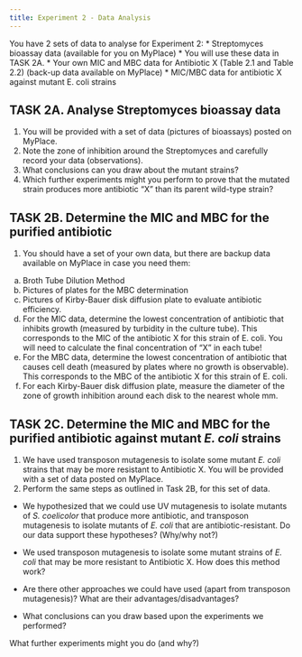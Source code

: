 ```yaml
---
title: Experiment 2 - Data Analysis
---
```


You have 2 sets of data to analyse for Experiment 2:
*	Streptomyces bioassay data (available for you on MyPlace) * You will use these data in TASK 2A.
*	Your own MIC and MBC data for Antibiotic X (Table 2.1 and Table 2.2) (back-up data available on MyPlace)
*	MIC/MBC data for antibiotic X against mutant E. coli strains


## TASK 2A. Analyse Streptomyces bioassay data {#sec-task2A}
1.	You will be provided with a set of data (pictures of bioassays) posted on MyPlace.
2.	Note the zone of inhibition around the Streptomyces and carefully record your data (observations).
3.	What conclusions can you draw about the mutant strains?
4.	Which further experiments might you perform to prove that the mutated strain produces more antibiotic “X” than its parent wild-type strain?

## TASK 2B. Determine the MIC and MBC for the purified antibiotic {#sec-task2B}
1.	You should have a set of your own data, but there are backup data available on MyPlace in case you need them:
a.	Broth Tube Dilution Method 
b.	Pictures of plates for the MBC determination
c.	Pictures of Kirby-Bauer disk diffusion plate to evaluate antibiotic efficiency. 
a.	For the MIC data, determine the lowest concentration of antibiotic that inhibits growth (measured by turbidity in the culture tube). This corresponds to the MIC of the antibiotic X for this strain of E. coli. You will need to calculate the final concentration of “X” in each tube!
b.	For the MBC data, determine the lowest concentration of antibiotic that causes cell death (measured by plates where no growth is observable). This corresponds to the MBC of the antibiotic X for this strain of E. coli.
c.	For each Kirby-Bauer disk diffusion plate, measure the diameter of the zone of growth inhibition around each disk to the nearest whole mm. 

## TASK 2C. Determine the MIC and MBC for the purified antibiotic against mutant *E. coli* strains {#sec-task2C}

1.	We have used transposon mutagenesis to isolate some mutant *E. coli* strains that may be more resistant to Antibiotic X. You will be provided with a set of data posted on MyPlace.
2.	Perform the same steps as outlined in Task 2B, for this set of data.

::: {.callout-discussion title="Experiment 2 - Discussion questions"}

* We hypothesized that we could use UV mutagenesis to isolate mutants of *S. coelicolor* that produce more antibiotic, and transposon mutagenesis to isolate mutants of *E. coli* that are antibiotic-resistant. Do our data support these hypotheses? (Why/why not?)

* We used transposon mutagenesis to isolate some mutant strains of *E. coli* that may be more resistant to Antibiotic X. How does this method work? 

*	Are there other approaches we could have used (apart from transposon mutagenesis)? What are their advantages/disadvantages?


* What conclusions can you draw based upon the experiments we performed?

:::


What further experiments might you do (and why?)
               